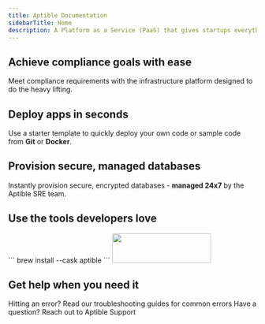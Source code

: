 ```yaml
---
title: Aptible Documentation
sidebarTitle: Home
description: A Platform as a Service (PaaS) that gives startups everything developers need to launch and scale apps and databases that are secure, reliable, and compliant — no manual configuration required.
---
```


## Achieve compliance goals with ease
Meet compliance requirements with the infrastructure platform designed to do the heavy lifting.


<ComplianceSnippet />

## Deploy apps in seconds 
Use a starter template to quickly deploy your own code or sample code from **Git** or **Docker**.


<QuickstartSnippet />

## Provision secure, managed databases
Instantly provision secure, encrypted databases - **managed 24x7** by the Aptible SRE team.


<DatabasesSnippet />

## Use the tools developers love

<CardGroup cols={2}>
  <Card title="Install the Aptible CLI" href="https://aptible-docs.mintlify.app/CLI">    
   ```
    brew install --cask aptible
```
  </Card>
  <Card title="Explore all tools & integrations" href="https://www.aptible.com/docs/core-concepts/integrations/overview">
 <Frame>
    <img height="60" width="200" noZoom src="/images/Integrations.png"/>
 </Frame>

    
</Card>
</CardGroup>

## Get help when you need it

<CardGroup cols={2}>
  <Card title="Troubleshooting Guides" icon="books" iconType="solid" href="https://www.aptible.com/docs/common-erorrs">
    Hitting an error? Read our troubleshooting guides for common errors
  </Card>
  <Card title="Contact Support" icon="comment" iconType="solid" href="https://app.aptible.com/support">
    Have a question? Reach out to Aptible Support
  </Card>
</CardGroup>
